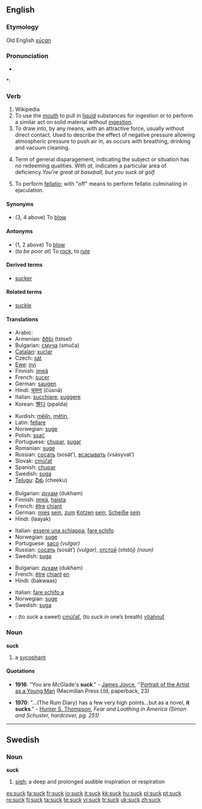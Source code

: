 ==English==

===Etymology===
Old English ''[[sūcan]]''

===Pronunciation===
* {{audio|en-us-suck.ogg|Audio (US)}}

*: {{rhymes|ʌk}}

===Verb===
{{en-verb}}

# Wikipedia
# To use the [[mouth]] to pull in [[liquid]] substances for ingestion or to perform a similar act on solid material without [[ingestion]].
# To draw into, by any means, with an attractive force, usually without direct contact. Used to describe the effect of  negative pressure allowing atmospheric pressure to push air in, as occurs with breathing, drinking and vacuum cleaning.
# {{colloquial}} Term of general disparagement, indicating the subject or situation has no redeeming qualities.  With ''at'', indicates a particular area of deficiency.''You're great at baseball, but you suck at golf.''
# To perform [[fellatio]]; with "off" means to perform fellatio culminating in ejaculation.

====Synonyms====
* (3, 4 above) To [[blow]]

====Antonyms====
* (1, 2 above) To [[blow]]
* (''to be poor at'') To [[rock]], to [[rule]]

====Derived terms====
* [[sucker]]

====Related terms====
* [[suckle]]

====Translations====
{{trans-top|to use the mouth to pull in liquid substances for ingestion or to perform a similar act on solid material without ingestion}}
* Arabic: {{Arab|[[مص]]}}
* Armenian: [[ծծել]] (tstsel)
* Bulgarian: [[смуча]] (smuča)
* [[Catalan]]: [[xuclar]]
* Czech: [[sát]]
* [[Ewe]]: [[nyi]]
* Finnish: [[imeä]]
* French: [[sucer]]
* German: [[saugen]]
* Hindi: [[चूसना]] (ćūsnā)
* Italian: [[succhiare]], [[suggere]]
* Korean: [[빨다]] (ppalda)
{{trans-mid}}
* Kurdish: [[mêjîn]], [[mêtin]], {{KUchar|[[مژین]]}}
* Latin: [[fellare]]
* Norwegian: [[suge]]
* Polish: [[ssać]]
* Portuguese: [[chupar]], [[sugar]]
* Romanian: [[suge]]
* Russian: [[сосать]] (sosát’), [[всасывать]] (vsásyvat’)
* Slovak: [[cmúľať]]
* Spanish: [[chupar]]
* Swedish: [[suga]]
* [[Telugu]]: [[చీకు]] (cheeku)
{{trans-bottom}}

{{trans-top|colloquial: term of general disparagement}}
* Bulgarian: [[духам]] (dukham)
* Finnish: [[imeä]], [[haista]]
* French: [[être]] [[chiant]]
* German: [[mies]] [[sein]], [[zum]] [[kotzen|Kotzen]] [[sein]], [[Scheiße]] [[sein]]
* Hindi: (laayak)
{{trans-mid}}
* Italian: [[essere una schiappa]], [[fare schifo]]
* Norwegian: [[suge]]
* Portuguese: [[saco]] ''(vulgar)''
* Russian: [[сосать]] (sosát’) ''(vulgar)'', [[отстой]] (otstój) ''(noun)''
* Swedish: [[suga]]
{{trans-bottom}}

{{trans-top|colloquial: with at, indicates a particular area of deficiency}}
* Bulgarian: [[духам]] (dukham)
* French: [[être]] [[chiant]] [[en]]
* Hindi: (bakwaas)
{{trans-mid}}
* Italian: [[fare schifo a]]
* Norwegian: [[suge]]
* Swedish: [[suga]]
{{trans-bottom}}

{{checktrans-top}}
* {{ttbc|Slovak}}: (to ''suck'' a sweet) [[cmúľať]], (to ''suck in'' one’s breath) [[vtiahnuť]]
{{trans-bottom}}

===Noun===
'''suck'''

# a [[sycophant]]

====Quotations====
* '''1916''': "You are McGlade's '''suck'''." - [[w:James Joyce|James Joyce]], ''[[w:Portrait of the Artist as a Young Man|Portrait of the Artist as a Young Man]] (Macmillan Press Ltd, paperback, 23)

* '''1970''': "...(The Rum Diary) has a few very high points...but as a novel, '''it sucks'''." - [[w:Hunter S. Thompson|Hunter S. Thompson]], ''Fear and Loathing in America (Simon and Schuster, hardcover, pg. 251)''

----

==Swedish==

===Noun===
{{sv-noun-reg-ar}}
'''suck''' {{c}}

# [[sigh]]; a deep and prolonged audible inspiration or respiration

[[es:suck]]
[[fa:suck]]
[[fr:suck]]
[[io:suck]]
[[it:suck]]
[[kk:suck]]
[[hu:suck]]
[[pl:suck]]
[[pt:suck]]
[[ro:suck]]
[[fi:suck]]
[[ta:suck]]
[[te:suck]]
[[vi:suck]]
[[tr:suck]]
[[uk:suck]]
[[zh:suck]]